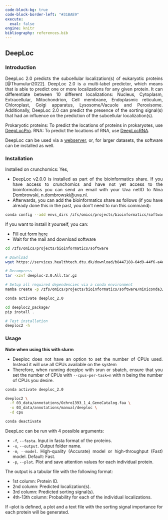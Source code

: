 ---
code-block-bg: true
code-block-border-left: "#31BAE9"
execute:
  eval: false
engine: knitr
bibliography: references.bib
---

<div style="text-align: justify">

## DeepLoc

### Introduction

DeepLoc 2.0 predicts the subcellular localization(s) of eukaryotic proteins [@Thumuluri2022]. DeepLoc 2.0 is a multi-label predictor, which means that is able to predict one or more localizations for any given protein. It can differentiate between 10 different localizations: Nucleus, Cytoplasm, Extracellular, Mitochondrion, Cell membrane, Endoplasmic reticulum, Chloroplast, Golgi apparatus, Lysosome/Vacuole and Peroxisome. Additionally, DeepLoc 2.0 can predict the presence of the sorting signal(s) that had an influence on the prediction of the subcellular localization(s).

Prokaryotic proteins: To predict the locations of proteins in prokaryotes, use [DeepLocPro](https://services.healthtech.dtu.dk/services/DeepLocPro-1.0/). 
RNA: To predict the locations of RNA, use [DeepLocRNA](https://biolib.com/KU/DeepLocRNA/).

DeepLoc can be used via a [webserver](https://services.healthtech.dtu.dk/services/DeepLoc-2.0/), or, for larger datasets, the software can be installed as well.

### Installation

Installed on crunchomics: Yes,

-   DeepLoc v2.0.0 is installed as part of the bioinformatics share. If you have access to crunchomics and have not yet access to the bioinformatics you can send an email with your Uva netID to Nina Dombrowski, n.dombrowski\@uva.nl.
-   Afterwards, you can add the bioinformatics share as follows (if you have already done this in the past, you don't need to run this command):

```{bash}
conda config --add envs_dirs /zfs/omics/projects/bioinformatics/software/miniconda3/envs/
```

If you want to install it yourself, you can:

-   Fill out form [here](https://services.healthtech.dtu.dk/cgi-bin/sw_request?software=deeploc&version=2.0&packageversion=2.0&platform=All)
-   Wait for the mail and download software

```{bash}
cd /zfs/omics/projects/bioinformatics/software

# Download
wget https://services.healthtech.dtu.dk/download/b8447188-64d9-44f6-a4e3-e4bbd41e6904/deeploc-2.0.All.tar.gz

# Decompress
tar -xzvf deeploc-2.0.All.tar.gz

# Setup all required dependencies via a conda environment
mamba create -p /zfs/omics/projects/bioinformatics/software/miniconda3/envs/deeploc_2.0 python=3.6

conda activate deeploc_2.0

cd deeploc2_package/
pip install .

# Test installation 
deeploc2 -h
```

### Usage

**Note when using this with slurm**

-   Deeploc does not have an option to set the number of CPUs used. Instead it will use all CPUs available on the system
-   Therefore, when running deeplpc with srun or sbatch, ensure that you set the number of CPUs with `--cpus-per-task=n` with n being the number of CPUs you desire.

```{bash}
conda activate deeploc_2.0

deeploc2 \
  -f 03_data/annotations/Ochro1393_1_4_GeneCatalog.faa \
  -o 03_data/annotations/manual/deeploc \
  -d cpu

conda deactivate
```

DeepLoc can be run with 4 possible arguments:

-   `-f`, `--fasta`. Input in fasta format of the proteins.
-   `-o`, `--output`. Output folder name.
-   `-m`, `--model`. High-quality (Accurate) model or high-throughput (Fast) model. Default: Fast.
-   `-p`, `--plot`. Plot and save attention values for each individual protein.

The output is a tabular file with the following format:

-   1st column: Protein ID.
-   2nd column: Predicted localization(s).
-   3rd column: Predicted sorting signal(s).
-   4th-13th column: Probability for each of the individual localizations.

If --plot is defined, a plot and a text file with the sorting signal importance for each protein will be generated.